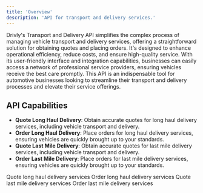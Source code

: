 ```yaml
---
title: 'Overview'
description: 'API for transport and delivery services.'
---
```


<p class='font-medium'>
  Drivly's Transport and Delivery API simplifies the complex process of managing vehicle transport
  and delivery services, offering a straightforward solution for obtaining quotes and placing
  orders. It's designed to enhance operational efficiency, reduce costs, and ensure high-quality
  service. With its user-friendly interface and integration capabilities, businesses can easily
  access a network of professional service providers, ensuring vehicles receive the best care
  promptly. This API is an indispensable tool for automotive businesses looking to streamline their
  transport and delivery processes and elevate their service offerings.
</p>

## API Capabilities

- **Quote Long Haul Delivery**: Obtain accurate quotes for long haul delivery services, including vehicle transport and delivery.
- **Order Long Haul Delivery**: Place orders for long haul delivery services, ensuring vehicles are quickly brought up to your standards.
- **Quote Last Mile Delivery**: Obtain accurate quotes for last mile delivery services, including vehicle transport and delivery.
- **Order Last Mile Delivery**: Place orders for last mile delivery services, ensuring vehicles are quickly brought up to your standards.

<CardGroup cols={2}>
  <Card
    title='Quote Long Haul Delivery'
    icon='square-quote'
    href='/services/transport-and-delivery/reference/quote-long-haul'>
    Quote long haul delivery services
  </Card>
  <Card
    title='Order Long Haul Delivery'
    icon='money-bill-wave'
    href='/services/transport-and-delivery/reference/order-long-haul'>
    Order long haul delivery services
  </Card>
  <Card
    title='Quote Last Mile Delivery'
    icon='square-quote'
    href='/services/transport-and-delivery/reference/quote-last-mile'>
    Quote last mile delivery services
  </Card>
  <Card
    title='Order Last Mile Delivery'
    icon='money-bill-wave'
    href='/services/transport-and-delivery/reference/order-last-mile'>
    Order last mile delivery services
  </Card>
</CardGroup>
